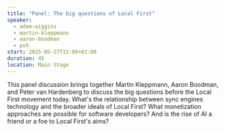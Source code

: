 ```yaml
---
title: "Panel: The big questions of Local First"
speaker: 
  - adam-wiggins
  - martin-kleppmann
  - aaron-boodman
  - pvh
start: 2025-05-27T15:00+02:00
duration: 45
location: Main Stage
---
```


This panel discussion brings together Martin Kleppmann, Aaron Boodman, and Peter van Hardenberg to discuss the big questions before the Local First movement today. What's the relationship between sync engines technology and the broader ideals of Local First? What monetization approaches are possible for software developers? And is the rise of AI a friend or a foe to Local First's aims?